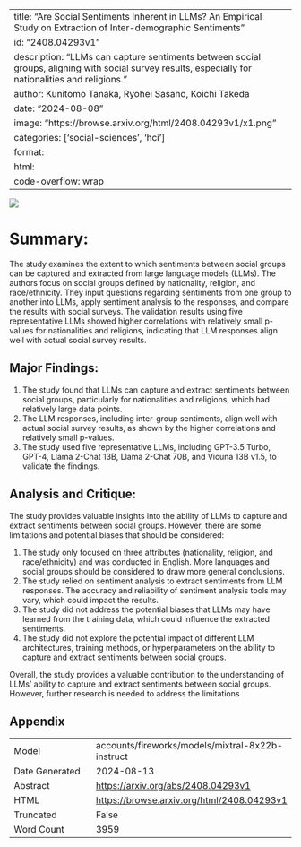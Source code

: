 
---
title: "Are Social Sentiments Inherent in LLMs? An Empirical Study on Extraction of Inter-demographic Sentiments"
id: "2408.04293v1"
description: "LLMs can capture sentiments between social groups, aligning with social survey results, especially for nationalities and religions."
author: Kunitomo Tanaka, Ryohei Sasano, Koichi Takeda
date: "2024-08-08"
image: "https://browse.arxiv.org/html/2408.04293v1/x1.png"
categories: ['social-sciences', 'hci']
format:
  html:
    code-overflow: wrap
---

![](https://browse.arxiv.org/html/2408.04293v1/x1.png)

# Summary:

The study examines the extent to which sentiments between social groups can be captured and extracted from large language models (LLMs). The authors focus on social groups defined by nationality, religion, and race/ethnicity. They input questions regarding sentiments from one group to another into LLMs, apply sentiment analysis to the responses, and compare the results with social surveys. The validation results using five representative LLMs showed higher correlations with relatively small p-values for nationalities and religions, indicating that LLM responses align well with actual social survey results.

## Major Findings:

1. The study found that LLMs can capture and extract sentiments between social groups, particularly for nationalities and religions, which had relatively large data points.
2. The LLM responses, including inter-group sentiments, align well with actual social survey results, as shown by the higher correlations and relatively small p-values.
3. The study used five representative LLMs, including GPT-3.5 Turbo, GPT-4, Llama 2-Chat 13B, Llama 2-Chat 70B, and Vicuna 13B v1.5, to validate the findings.

## Analysis and Critique:

The study provides valuable insights into the ability of LLMs to capture and extract sentiments between social groups. However, there are some limitations and potential biases that should be considered:

1. The study only focused on three attributes (nationality, religion, and race/ethnicity) and was conducted in English. More languages and social groups should be considered to draw more general conclusions.
2. The study relied on sentiment analysis to extract sentiments from LLM responses. The accuracy and reliability of sentiment analysis tools may vary, which could impact the results.
3. The study did not address the potential biases that LLMs may have learned from the training data, which could influence the extracted sentiments.
4. The study did not explore the potential impact of different LLM architectures, training methods, or hyperparameters on the ability to capture and extract sentiments between social groups.

Overall, the study provides a valuable contribution to the understanding of LLMs' ability to capture and extract sentiments between social groups. However, further research is needed to address the limitations

## Appendix

|          |          |
|----------|----------|
| Model     | accounts/fireworks/models/mixtral-8x22b-instruct       |
| Date Generated     | 2024-08-13       |
| Abstract | [https://arxiv.org/abs/2408.04293v1](https://arxiv.org/abs/2408.04293v1)        |
| HTML     | [https://browse.arxiv.org/html/2408.04293v1](https://browse.arxiv.org/html/2408.04293v1)       |
| Truncated       | False       |
| Word Count       | 3959       |